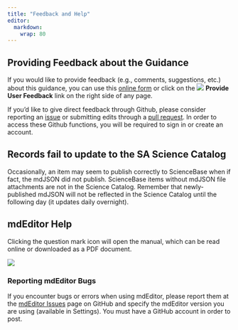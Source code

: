 ```yaml
---
title: "Feedback and Help"
editor: 
  markdown: 
    wrap: 80
---
```


## Providing Feedback about the Guidance

If you would like to provide feedback (e.g., comments, suggestions, etc.) about
this guidance, you can use this [online
form](https://forms.office.com/g/xtkDZ3rQjW) or click on the
![](/assets/pencil-square.svg) **Provide User Feedback** link on the right side
of any page.

If you’d like to give direct feedback through Github, please consider reporting
an [issue](https://github.com/USFWS/sciapps_metadata_guidance/issues/new) or
submitting edits through a [pull
request](https://github.com/USFWS/sciapps_metadata_guidance). In order
to access these Github functions, you will be required to sign in or create an 
account.

## Records fail to update to the SA Science Catalog

Occasionally, an item may seem to publish correctly to ScienceBase when if fact,
the mdJSON did not publish. ScienceBase items without mdJSON file attachments
are not in the Science Catalog. Remember that newly-published mdJSON will not be
reflected in the Science Catalog until the following day (it updates daily
overnight).

## mdEditor Help

Clicking the question mark icon will open the manual, which can be read online
or downloaded as a PDF document.

![](../assets/help_screenshot.png)

### Reporting mdEditor Bugs

If you encounter bugs or errors when using mdEditor, please report them at the
[mdEditor Issues](https://github.com/adiwg/mdEditor/issues) page on GitHub and
specify the mdEditor version you are using (available in Settings). You must
have a GitHub account in order to post.
